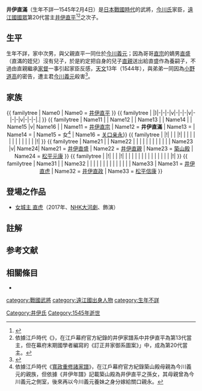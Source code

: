 {{日本武士
|名稱= 井伊 直滿
|圖片名稱= 
|圖片大小= 
|圖片說明= 
|時代= [[日本戰國時代|日本戰國時代]]中期
|出生日期= 不詳
|出生地點= 
|逝世日期= [[天文_(後奈良天皇)|天文]]13年12月23日（1545年2月4日）
|逝世地點= 
|假名= 
|羅馬字= 
|幼名= 
|改名= 
|别名= 彦次郎（通稱）
|諡号= 
|神号= 
|戒名= 圓心院安溪岱大居士
|洗禮名= 
|墓所= [[靜岡縣|靜岡縣]][[濱松市|濱松市]][[北區_(濱松市)|北區]]的{{Tsl|ja|龍潭寺_(浜松市)|龍潭寺_(濱松市)|龍潭寺}}
|朝廷官位= [[信濃|信濃]][[國司|守]]
|幕府職位= 
|主君= [[今川義元|今川義元]]
|藩= 
|氏族= {{tsl|ja|井伊氏}}
|父母= 父：[[井伊直平|井伊直平]]
|養父= 
|養母= 
|兄弟= 兄：[[井伊直宗|直宗]]<BR>弟：{{tsl|ja|井伊直義|井伊直義|直義}}、{{Tsl|ja|井伊直元 (戦国時代)|井伊直元 (戰國時代)|直元}}
|姐妹= 
|正室= [[鈴木重勝|鈴木重勝]]之女（{{tsl|ja|鈴木重時}}之妹）
|側室= 
|嗣子= [[井伊直親|直親]]
|嗣女= 
|養子= 
|養女= 
}}
{{japanese|japanese=井伊 直満|kana=いい なおみつ|romaji=Ii Naomitsu|舊寫=井伊 直滿}}

'''井伊直滿'''（生年不詳—1545年2月4日）是[[日本戰國時代|日本戰國時代]]的武將，[[今川氏|今川氏]]家臣，[[遠江國|遠江國]][[國眾|國眾]]{{tsl|ja|井伊氏}}第20代當主[[井伊直平|井伊直平]]<ref name="Ryotanji-History">{{Cite web| url=http://www.ryotanji.com/history/iikerekisinenpyo.html| title=井伊家の歴史年表| publisher=龍潭寺| accessdate=2017-11-06| language=ja| archive-date=2020-11-02| archive-url=https://web.archive.org/web/20201102004506/http://www.ryotanji.com/history/iikerekisinenpyo.html| dead-url=no}}</ref><Ref group="註解">依據江戶時代《{{tsl|ja|寛永諸家系図伝|寛永諸家系圖傳}}》，在江戶幕府官方紀錄的井伊家譜系中井伊直平為第13代當主，但在幕府末期國學者{{tsl|ja|長野主膳}}編寫的《訂正井家御系圖案》」中，成為第20代當主。</ref>之次子。

== 生平 ==
生年不詳，家中次男，與父親直平一同仕於[[今川義元|今川義元]]；因為哥哥[[井伊直宗|直宗]]的嫡男[[井伊直盛|直盛]]（直滿的姪兒）沒有兒子，於是約定把自身的兒子[[井伊直親|直親]]送出給直盛作為養嗣子，不過由直親繼承[[家督|家督]]一事引起家臣反感，[[天文_(後奈良天皇)|天文]]13年（1544年），與弟弟{{tsl|ja|井伊直義|井伊直義|直義}}一同因為[[小野道高|小野道高]]的密告，遭主君[[今川義元|今川義元]]殺害<ref name="楠戸義昭2016">{{cite book|author=[[楠戸義昭|楠戸義昭]]|title=以这个一册很明白！ 女城主·井伊直虎|url=https://books.google.co.jp/books?id=XDsZDAAAQBAJ&pg=PT21|accessdate=15 January 2017|date=11 May 2016|publisher=PHP文庫|isbn=978-4-569-76552-5|pages=96–97|archive-date=2017-11-07|archive-url=https://web.archive.org/web/20171107023455/https://books.google.co.jp/books?id=XDsZDAAAQBAJ&pg=PT21|dead-url=no}}</ref>。

== 家族 ==
<center>
{{familytree/start}}
{{ familytree | Name0 | Name0 = [[井伊直平|井伊直平]]{{Sup|20}} }}
{{ familytree | |)|-|-|-|v|-|-|-|v|-|-|-|v|-|-|-|.| }}
{{ familytree | Name11 | | Name12 | | Name13 | | Name14 | | Name15 |v| Name16 | | Name11 = [[井伊直宗|井伊直宗]]{{Sup|21}} | Name12 = '''井伊直滿''' | Name13 = {{tsl|ja|井伊直義|井伊直義}} | Name14 = {{tsl|ja|井伊直元 (戦国時代)|井伊直元 (戰國時代)|井伊直元}} | Name15 = 女<ref group="註解">依據江戶時代《[[寬政重修諸家譜|寬政重修諸家譜]]》，在江戶幕府官方紀錄築山殿母親為今川義元的親族，但依據《井伊年譜》記載築山殿為井伊直平之孫女，其母親曾為今川義元之側室，後來再以今川義元養妹之身分嫁給關口親永。</ref> | Name16 = [[关口亲永|关口亲永]]}}
{{ familytree | |!| | | |!| | | | | | | | | | | | | |!| }}
{{ familytree | Name21 | | Name22 | | | | | | | | | | | | Name23 |v| Name24|  Name21 = [[井伊直盛|井伊直盛]]{{Sup|22}} | Name22 = [[井伊直親|井伊直親]]{{Sup|23}} | Name23 = [[築山殿|築山殿]] | Name24 = [[松平元康|松平元康]] }}
{{ familytree | |!| | | |!| | | | | | | | | | | | | | | |!| }}
{{ familytree | Name31 | | Name32 | | | | | | | | | | | | | | Name33 | Name31 = [[井伊直虎|井伊直虎]] | Name32 = [[井伊直政|井伊直政]]{{Sup|24}} | Name33 = [[松平信康|松平信康]] }}
{{familytree/end}}
</center>

== 登場之作品 ==
* [[女城主_直虎|女城主 直虎]]（2017年、[[NHK大河劇|NHK大河劇]]、{{tsl|ja|宇梶剛士}}飾演）

== 註解 ==
{{Reflist|group=註解}}

== 参考文献 == 
{{Reflist}}

== 相關條目 ==
*{{tsl|ja|井伊氏}}

[[Category:井伊氏|Category:井伊氏]]
[[category:戰國武將|category:戰國武將]]
[[category:遠江國出身人物|category:遠江國出身人物]]
[[category:生年不詳|category:生年不詳]]
[[Category:1545年逝世|Category:1545年逝世]]